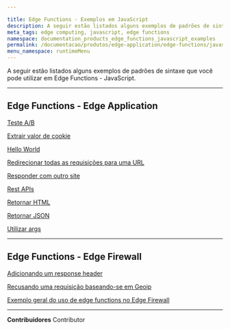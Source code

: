 ```yaml
---

title: Edge Functions - Exemplos em JavaScript
description: A seguir estão listados alguns exemplos de padrões de sintaxe que você pode utilizar em Edge Functions - JavaScript.
meta_tags: edge computing, javascript, edge functions
namespace: documentation_products_edge_functions_javascript_examples
permalink: /documentacao/produtos/edge-application/edge-functions/javascript-examples/
menu_namespace: runtimeMenu
---
```


A seguir estão listados alguns exemplos de padrões de sintaxe que você pode utilizar em Edge Functions - JavaScript.

---

## Edge Functions - Edge Application

[Teste A/B](/pt-br/documentacao/produtos/edge-application/edge-functions/javascript-examples/ab-testing/)

[Extrair valor de cookie](/pt-br/documentacao/produtos/edge-application/edge-functions/javascript-examples/cookie-value/)

[Hello World](/pt-br/documentacao/produtos/edge-application/edge-functions/javascript-examples/hello-world/)

[Redirecionar todas as requisições para uma URL](/pt-br/documentacao/produtos/edge-application/edge-functions/javascript-examples/redirect-requests/)

[Responder com outro site](/pt-br/documentacao/produtos/edge-application/edge-functions/javascript-examples/respond-site/)

[Rest APIs](/pt-br/documentacao/produtos/edge-application/edge-functions/javascript-examples/rest-apis/)

[Retornar HTML](/pt-br/documentacao/produtos/edge-application/edge-functions/javascript-examples/return-html/)

[Retornar JSON](/pt-br/documentacao/produtos/edge-application/edge-functions/javascript-examples/return-json/)

[Utilizar args](/pt-br/documentacao/produtos/edge-application/edge-functions/javascript-examples/utilizar-args/)

---

## Edge Functions - Edge Firewall

[Adicionando um response header](/pt-br/documentacao/produtos/edge-application/edge-functions/javascript-examples/adding-response-header/)

[Recusando uma requisição baseando-se em Geoip](/pt-br/documentacao/produtos/edge-application/edge-functions/javascript-examples/deny-request/)

[Exemplo geral do uso de edge functions no Edge Firewall](/pt-br/documentacao/produtos/edge-application/edge-functions/javascript-examples/general-firewall-example/)





---


**Contribuidores** <ContributorList>Contributor</ContributorList>
